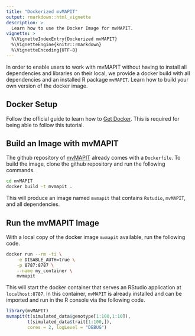 ```yaml
---
title: "Dockerized mvMAPIT"
output: rmarkdown::html_vignette
description: >
  Learn how to use the Docker Image for mvMAPIT.
vignette: >
  %\VignetteIndexEntry{Dockerized mvMAPIT}
  %\VignetteEngine{knitr::rmarkdown}
  %\VignetteEncoding{UTF-8}
---
```


In order to enable users to work with mvMAPIT without having to install all dependencies and libraries on their local,
we provide a docker build with all dependencies and an installed R package `mvMAPIT`. Learn how to build your
own version of the docker image.

## Docker Setup

Follow the official guide to learn how to [Get Docker](https://docs.docker.com/get-docker/). This is required for being
able to follow this tutorial.

## Build an Image with mvMAPIT

The github repository of [mvMAPIT](https://github.com/lcrawlab/mvMAPIT/) already comes with a `Dockerfile`. To build the
image, clone the github repository and run the following commands.

```bash
cd mvMAPIT
docker build -t mvmapit .
```

This will produce an image named `mvmapit` that contains `Rstudio`, `mvMAPIT`, and all dependencies.

## Run the mvMAPIT Image

With a local copy of the docker image `mvmapit` available, run the following code.

```bash
docker run --rm -ti \
    -e DISABLE_AUTH=true \
    -p 8787:8787 \
    --name my_container \
    mvmapit
```

This will start the docker container that serves an RStudio application at `localhost:8787`. In this
container, `mvMAPIT` is already installed and can be imported and run in the R console via the following code.

```r
library(mvMAPIT)
mvmapit(t(simulated_data$genotype[1:100,1:10]),
        t(simulated_data$trait[1:100,]),
        cores = 2, logLevel = "DEBUG")
```
